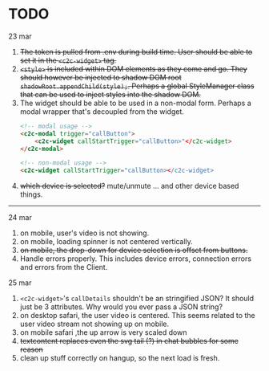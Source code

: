 # TODO 

23 mar

1. ~~The token is pulled from .env during build time. User should be able to set it in the `<c2c-widget>` tag.~~
2. ~~`<style>` is included within DOM elements as they come and go.
    They should however be injected to shadow DOM root `shadowRoot.appendChild(style);`. Perhaps a global StyleManager class
    that can be used to inject styles into the shadow DOM.~~
3. The widget should be able to be used in a non-modal form. Perhaps a modal wrapper that's decoupled from the widget.
    ```html
    <!-- modal usage -->
    <c2c-modal trigger="callButton">
        <c2c-widget callStartTrigger="callButton>"</c2c-widget>
    </c2c-modal>

    <!-- non-modal usage -->
    <c2c-widget callStartTrigger="callButton></c2c-widget>
    ```
4. ~~which device is selected?~~ mute/unmute ... and other device based things.

---

24 mar

1. on mobile, user's video is not showing. 
2. on mobile, loading spinner is not centered vertically.
3. ~~on mobile, the drop-down for device selection is offset from buttons.~~
4. Handle errors properly. This includes device errors, connection errors and errors from the Client.

25 mar

1. `<c2c-widget>`'s `callDetails` shouldn't be an stringified JSON? It should just be 3 attributes. Why would you ever pass a JSON string?
2. on desktop safari, the user video is centered. This seems related to the user video stream not showing up on mobile.
3. on mobile safari ,the up arrow is very scaled down
4. ~~textcontent replaces even the svg tail (?) in chat bubbles for some reason~~
5. clean up stuff correctly on hangup, so the next load is fresh.
